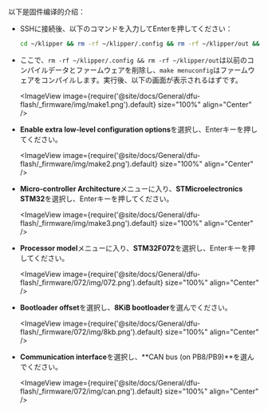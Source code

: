 以下是固件编译的介绍：
* SSHに接続後、以下のコマンドを入力してEnterを押してください：

    ```bash
    cd ~/klipper && rm -rf ~/klipper/.config && rm -rf ~/klipper/out && make menuconfig
    ```

* ここで、`rm -rf ~/klipper/.config && rm -rf ~/klipper/out`は以前のコンパイルデータとファームウェアを削除し、`make menuconfig`はファームウェアをコンパイルします。実行後、以下の画面が表示されるはずです。

    <ImageView image={require('@site/docs/General/dfu-flash/_firmware/img/make1.png').default} size="100%" align="Center" />

* **Enable extra low-level configuration options**を選択し、Enterキーを押してください。

    <ImageView image={require('@site/docs/General/dfu-flash/_firmware/img/make2.png').default} size="100%" align="Center" />

* **Micro-controller Architecture**メニューに入り、**STMicroelectronics STM32**を選択し、Enterキーを押してください。

    <ImageView image={require('@site/docs/General/dfu-flash/_firmware/img/make3.png').default} size="100%" align="Center" />

* **Processor model**メニューに入り、**STM32F072**を選択し、Enterキーを押してください。

    <ImageView image={require('@site/docs/General/dfu-flash/_firmware/072/img/072.png').default} size="100%" align="Center" />

* **Bootloader offset**を選択し、**8KiB bootloader**を選んでください。

    <ImageView image={require('@site/docs/General/dfu-flash/_firmware/072/img/8kb.png').default} size="100%" align="Center" />

* **Communication interface**を選択し、**CAN bus (on PB8/PB9)**を選んでください。

    <ImageView image={require('@site/docs/General/dfu-flash/_firmware/072/img/can.png').default} size="100%" align="Center" />